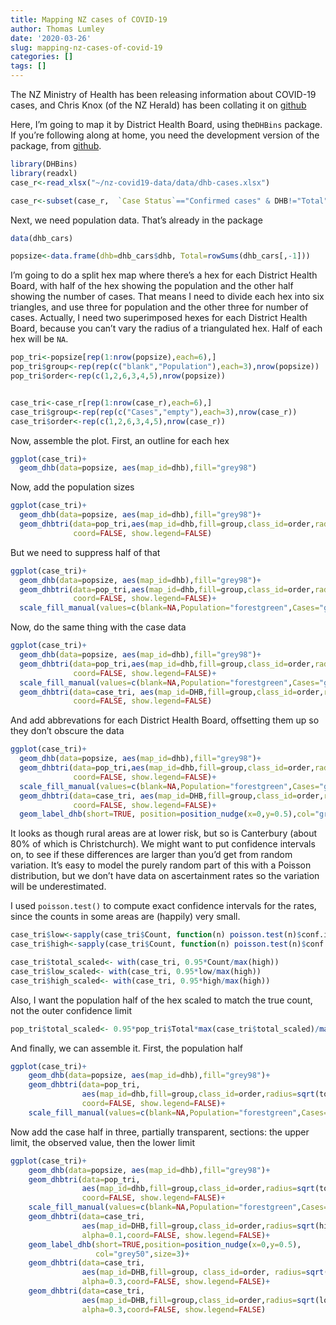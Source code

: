 ```yaml
---
title: Mapping NZ cases of COVID-19
author: Thomas Lumley
date: '2020-03-26'
slug: mapping-nz-cases-of-covid-19
categories: []
tags: []
---
```


The NZ Ministry of Health has been releasing information about COVID-19 cases, and Chris Knox (of the NZ Herald) has been collating it on [github](https://github.com/nzherald/nz-covid19-data)

Here, I'm going to map it by District Health Board, using the`DHBins` package.  If you're following along at home, you need the development version of the package, from [github](https://github.com/tslumley/DHBins).

```r
library(DHBins)
library(readxl)
case_r<-read_xlsx("~/nz-covid19-data/data/dhb-cases.xlsx")

case_r<-subset(case_r,  `Case Status`=="Confirmed cases" & DHB!="Total")
```

Next, we need population data. That's already in the package

```r
data(dhb_cars)

popsize<-data.frame(dhb=dhb_cars$dhb, Total=rowSums(dhb_cars[,-1]))
```

I'm going to do a split hex map where there's a hex for each District Health Board, with half of the hex showing the population and the other half showing the number of cases. That means I need to divide each hex into six triangles, and use three for population and the other three for number of cases.  Actually, I need two superimposed hexes for each District Health Board, because you can't vary the radius of a triangulated hex. Half of each hex will be `NA`.

```r
pop_tri<-popsize[rep(1:nrow(popsize),each=6),]
pop_tri$group<-rep(rep(c("blank","Population"),each=3),nrow(popsize))
pop_tri$order<-rep(c(1,2,6,3,4,5),nrow(popsize))


case_tri<-case_r[rep(1:nrow(case_r),each=6),]
case_tri$group<-rep(rep(c("Cases","empty"),each=3),nrow(case_r))
case_tri$order<-rep(c(1,2,6,3,4,5),nrow(case_r))
```

Now, assemble the plot.  First, an outline for each hex
```r
ggplot(case_tri)+
  geom_dhb(data=popsize, aes(map_id=dhb),fill="grey98")
```

Now, add the population sizes

```r
ggplot(case_tri)+
  geom_dhb(data=popsize, aes(map_id=dhb),fill="grey98")+
  geom_dhbtri(data=pop_tri,aes(map_id=dhb,fill=group,class_id=order,radius=sqrt(Total)),
              coord=FALSE, show.legend=FALSE)
```

But we need to suppress half of that

```r
ggplot(case_tri)+
  geom_dhb(data=popsize, aes(map_id=dhb),fill="grey98")+
  geom_dhbtri(data=pop_tri,aes(map_id=dhb,fill=group,class_id=order,radius=sqrt(Total)),
              coord=FALSE, show.legend=FALSE)+
  scale_fill_manual(values=c(blank=NA,Population="forestgreen",Cases="gold",empty=NA))
```

Now, do the same thing with the case data

```r
ggplot(case_tri)+
  geom_dhb(data=popsize, aes(map_id=dhb),fill="grey98")+
  geom_dhbtri(data=pop_tri,aes(map_id=dhb,fill=group,class_id=order,radius=sqrt(Total)),
              coord=FALSE, show.legend=FALSE)+
  scale_fill_manual(values=c(blank=NA,Population="forestgreen",Cases="gold",empty=NA))+
  geom_dhbtri(data=case_tri, aes(map_id=DHB,fill=group,class_id=order,radius=sqrt(Count)),
              coord=FALSE, show.legend=FALSE)
```

And add abbrevations for each District Health Board, offsetting them up so they don't obscure the data

```r
ggplot(case_tri)+
  geom_dhb(data=popsize, aes(map_id=dhb),fill="grey98")+
  geom_dhbtri(data=pop_tri,aes(map_id=dhb,fill=group,class_id=order,radius=sqrt(Total)),
              coord=FALSE, show.legend=FALSE)+
  scale_fill_manual(values=c(blank=NA,Population="forestgreen",Cases="gold",empty=NA))+
  geom_dhbtri(data=case_tri, aes(map_id=DHB,fill=group,class_id=order,radius=sqrt(Count)),
              coord=FALSE, show.legend=FALSE)+
  geom_label_dhb(short=TRUE, position=position_nudge(x=0,y=0.5),col="grey50",size=2.5)
```

It looks as though rural areas are at lower risk, but so is Canterbury (about 80% of which is Christchurch).  We might want to put confidence intervals on, to see if these differences are larger than you'd get from random variation. It's easy to model the purely random part of this with a Poisson distribution, but we don't have data on ascertainment rates so the variation will be underestimated.

I used `poisson.test()` to compute exact confidence intervals for the rates, since the counts in some areas are (happily) very small. 

```r
case_tri$low<-sapply(case_tri$Count, function(n) poisson.test(n)$conf.int[1])
case_tri$high<-sapply(case_tri$Count, function(n) poisson.test(n)$conf.int[2])

case_tri$total_scaled<- with(case_tri, 0.95*Count/max(high))
case_tri$low_scaled<- with(case_tri, 0.95*low/max(high))
case_tri$high_scaled<- with(case_tri, 0.95*high/max(high))
```

Also, I want the population half of the hex scaled to match the true count, not the outer confidence limit

```r
pop_tri$total_scaled<- 0.95*pop_tri$Total*max(case_tri$total_scaled)/max(pop_tri$Total)
```

And finally, we can assemble it. First, the population half

```r
ggplot(case_tri)+
	geom_dhb(data=popsize, aes(map_id=dhb),fill="grey98")+
	geom_dhbtri(data=pop_tri,
	            aes(map_id=dhb,fill=group,class_id=order,radius=sqrt(total_scaled)),
	            coord=FALSE, show.legend=FALSE)+
	scale_fill_manual(values=c(blank=NA,Population="forestgreen",Cases="magenta",empty=NA))
```

Now add the case half in three, partially transparent, sections: the upper limit, the observed value, then the lower limit
```r
ggplot(case_tri)+
	geom_dhb(data=popsize, aes(map_id=dhb),fill="grey98")+
	geom_dhbtri(data=pop_tri,
	            aes(map_id=dhb,fill=group,class_id=order,radius=sqrt(total_scaled)),
	            coord=FALSE, show.legend=FALSE)+
	scale_fill_manual(values=c(blank=NA,Population="forestgreen",Cases="magenta",empty=NA))+
	geom_dhbtri(data=case_tri,
	            aes(map_id=DHB,fill=group,class_id=order,radius=sqrt(high_scaled)),
	            alpha=0.1,coord=FALSE, show.legend=FALSE)+
	geom_label_dhb(short=TRUE,position=position_nudge(x=0,y=0.5),
	               col="grey50",size=3)+
	geom_dhbtri(data=case_tri, 
	            aes(map_id=DHB,fill=group, class_id=order, radius=sqrt(total_scaled)),
	            alpha=0.3,coord=FALSE, show.legend=FALSE)+
	geom_dhbtri(data=case_tri,
	            aes(map_id=DHB,fill=group,class_id=order,radius=sqrt(low_scaled)),
	            alpha=0.3,coord=FALSE, show.legend=FALSE)
```
